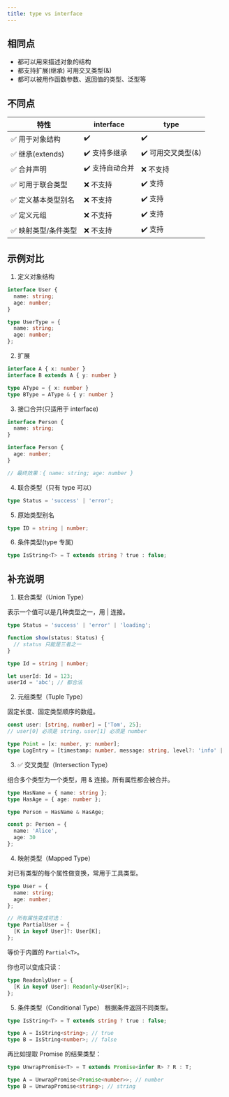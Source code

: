 ```yaml
---
title: type vs interface
---
```



## 相同点
- 都可以用来描述对象的结构
- 都支持扩展(继承) 可用交叉类型(&)
- 都可以被用作函数参数、返回值的类型、泛型等

## 不同点
| 特性               | interface         | type                |
|--------------------|-------------------|---------------------|
| ✅ 用于对象结构     | ✔️                | ✔️                  |
| ✅ 继承(extends)  | ✔️ 支持多继承      | ✔️ 可用交叉类型(&) |
| ✅ 合并声明         | ✔️ 支持自动合并    | ❌ 不支持           |
| ✅ 可用于联合类型   | ❌ 不支持         | ✔️ 支持             |
| ✅ 定义基本类型别名 | ❌ 不支持         | ✔️ 支持             |
| ✅ 定义元组         | ❌ 不支持         | ✔️ 支持             |
| ✅ 映射类型/条件类型 | ❌ 不支持         | ✔️ 支持             |


## 示例对比

1. 定义对象结构
```ts
interface User {
  name: string;
  age: number;
}

type UserType = {
  name: string;
  age: number;
};
```
2. 扩展

```ts
interface A { x: number }
interface B extends A { y: number }

type AType = { x: number }
type BType = AType & { y: number }
```

3. 接口合并(只适用于 interface)

```ts
interface Person {
  name: string;
}

interface Person {
  age: number;
}

// 最终效果：{ name: string; age: number }
```

4. 联合类型（只有 type 可以）
```ts
type Status = 'success' | 'error';
```

5. 原始类型别名
```ts
type ID = string | number;
```

6. 条件类型(type 专属)
```ts
type IsString<T> = T extends string ? true : false;
```


## 补充说明


1. 联合类型（Union Type）

表示一个值可以是几种类型之一，用 | 连接。

```ts
type Status = 'success' | 'error' | 'loading';

function show(status: Status) {
  // status 只能是三者之一
}
```

```ts
type Id = string | number;

let userId: Id = 123;
userId = 'abc'; // 都合法
```

2. 元组类型（Tuple Type）

固定长度、固定类型顺序的数组。

```ts
const user: [string, number] = ['Tom', 25];
// user[0] 必须是 string，user[1] 必须是 number
```

```ts
type Point = [x: number, y: number];
type LogEntry = [timestamp: number, message: string, level?: 'info' | 'warn' | 'error'];

```

3. ✅ 交叉类型（Intersection Type）

组合多个类型为一个类型，用 & 连接。所有属性都会被合并。

```ts
type HasName = { name: string };
type HasAge = { age: number };

type Person = HasName & HasAge;

const p: Person = {
  name: 'Alice',
  age: 30
};

```

4. 映射类型（Mapped Type）

对已有类型的每个属性做变换，常用于工具类型。

```ts
type User = {
  name: string;
  age: number;
};

// 所有属性变成可选：
type PartialUser = {
  [K in keyof User]?: User[K];
};

```

等价于内置的 `Partial<T>`。

你也可以变成只读：

```ts
type ReadonlyUser = {
  [K in keyof User]: Readonly<User[K]>;
};
```

5. 条件类型（Conditional Type）
根据条件返回不同类型。

```ts
type IsString<T> = T extends string ? true : false;

type A = IsString<string>; // true
type B = IsString<number>; // false
```

再比如提取 Promise 的结果类型：

```ts
type UnwrapPromise<T> = T extends Promise<infer R> ? R : T;

type A = UnwrapPromise<Promise<number>>; // number
type B = UnwrapPromise<string>; // string
```
